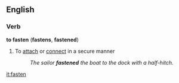 ==English==

===Verb===
'''to fasten''' ('''fastens''', '''fastened''')
#To [[attach]] or [[connect]] in a secure manner
#:''The sailor '''fastened''' the boat to the dock with a half-hitch.''

[[it:fasten]]
